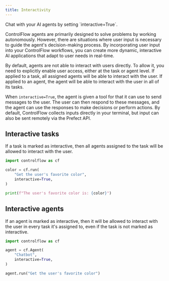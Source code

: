 ```yaml
---
title: Interactivity
---
```


<Tip>
Chat with your AI agents by setting `interactive=True`.
</Tip>

ControlFlow agents are primarily designed to solve problems by working autonomously. However, there are situations where user input is necessary to guide the agent's decision-making process. By incorporating user input into your ControlFlow workflows, you can create more dynamic, interactive AI applications that adapt to user needs in real-time.

By default, agents are not able to interact with users directly. To allow it, you need to explicitly enable user access, either at the task or agent level. If applied to a task, all assigned agents will be able to interact with the user. If applied to an agent, the agent will be able to interact with the user in all of its tasks.

When `interactive=True`, the agent is given a tool for that it can use to send messages to the user. The user can then respond to these messages, and the agent can use the responses to make decisions or perform actions. By default, ControlFlow collects inputs directly in your terminal, but input can also be sent remotely via the Prefect API.


## Interactive tasks

If a task is marked as interactive, then all agents assigned to the task will be allowed to interact with the user.

```python
import controlflow as cf

color = cf.run(
    "Get the user's favorite color",
    interactive=True,
)

print(f"The user's favorite color is: {color}")
```

## Interactive agents

If an agent is marked as interactive, then it will be allowed to interact with the user in every task it's assigned to, even if the task is not marked as interactive.

```python
import controlflow as cf

agent = cf.Agent(
    "Chatbot",
    interactive=True,
)

agent.run("Get the user's favorite color")
```

